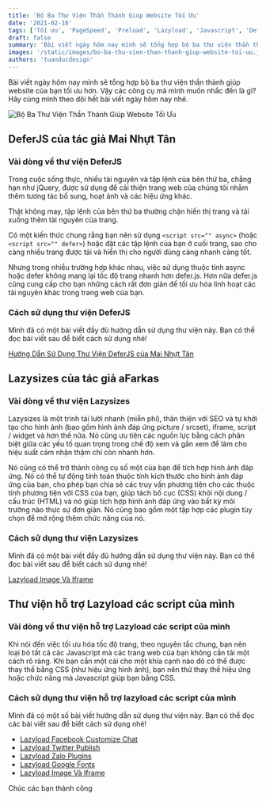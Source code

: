 ```yaml
---
title: 'Bộ Ba Thư Viện Thần Thánh Giúp Website Tối Ưu'
date: '2021-02-16'
tags: ['Tối ưu', 'PageSpeed', 'Preload', 'Lazyload', 'Javascript', 'DeferJS']
draft: false
summary: 'Bài viết ngày hôm nay mình sẽ tổng hợp bộ ba thư viện thần thánh giúp website của bạn tối ưu hơn.'
images: '/static/images/bo-ba-thu-vien-than-thanh-giup-website-toi-uu.jpg'
authors: 'tuanducdesign'
---
```


Bài viết ngày hôm nay mình sẽ tổng hợp bộ ba thư viện thần thành giúp website của bạn tối ưu hơn. Vậy các công cụ mà mình muốn nhắc đến là gì? Hãy cùng mình theo dõi hết bài viết ngày hôm nay nhé.

![Bộ Ba Thư Viện Thần Thánh Giúp Website Tối Ưu](/static/images/bo-ba-thu-vien-than-thanh-giup-website-toi-uu.jpg)

## DeferJS của tác giả Mai Nhựt Tân

### Vài dòng về thư viện DeferJS

Trong cuộc sống thực, nhiều tài nguyên và tập lệnh của bên thứ ba, chẳng hạn như jQuery, được sử dụng để cải thiện trang web của chúng tôi nhằm thêm tương tác bổ sung, hoạt ảnh và các hiệu ứng khác.

Thật không may, tập lệnh của bên thứ ba thường chặn hiển thị trang và tải xuống thêm tài nguyên của trang.

Có một kiến thức chung rằng bạn nên sử dụng `<script src="" async>` (hoặc `<script src="" defer>`) hoặc đặt các tập lệnh của bạn ở cuối trang, sao cho càng nhiều trang được tải và hiển thị cho người dùng càng nhanh càng tốt.

Nhưng trong nhiều trường hợp khác nhau, việc sử dụng thuộc tính async hoặc defer không mang lại tốc độ trang nhanh hơn defer.js. Hơn nữa defer.js cũng cung cấp cho bạn những cách rất đơn giản để tối ưu hóa linh hoạt các tài nguyên khác trong trang web của bạn.

### Cách sử dụng thư viện DeferJS

Mình đã có một bài viết đầy đủ hướng dẫn sử dụng thư viện này. Bạn có thể đọc bài viết sau để biết cách sử dụng nhé!

[Hướng Dẫn Sử Dụng Thư Viện DeferJS của Mai Nhựt Tân](/blog/huong-dan-su-dung-thu-vien-deferjs-cua-mai-nhut-tan)

## Lazysizes của tác giả aFarkas

### Vài dòng về thư viện Lazysizes

Lazysizes là một trình tải lười nhanh (miễn phí), thân thiện với SEO và tự khởi tạo cho hình ảnh (bao gồm hình ảnh đáp ứng picture / srcset), iframe, script / widget và hơn thế nữa. Nó cũng ưu tiên các nguồn lực bằng cách phân biệt giữa các yếu tố quan trọng trong chế độ xem và gần xem để làm cho hiệu suất cảm nhận thậm chí còn nhanh hơn.

Nó cũng có thể trở thành công cụ số một của bạn để tích hợp hình ảnh đáp ứng. Nó có thể tự động tính toán thuộc tính kích thước cho hình ảnh đáp ứng của bạn, cho phép bạn chia sẻ các truy vấn phương tiện cho các thuộc tính phương tiện với CSS của bạn, giúp tách bố cục (CSS) khỏi nội dung / cấu trúc (HTML) và nó giúp tích hợp hình ảnh đáp ứng vào bất kỳ môi trường nào thực sự đơn giản. Nó cũng bao gồm một tập hợp các plugin tùy chọn để mở rộng thêm chức năng của nó.

### Cách sử dụng thư viện Lazysizes

Mình đã có một bài viết đầy đủ hướng dẫn sử dụng thư viện này. Bạn có thể đọc bài viết sau để biết cách sử dụng nhé!

[Lazyload Image Và Iframe](/blog/lazyload-image-va-iframe)

## Thư viện hỗ trợ Lazyload các script của mình

### Vài dòng về thư viện hỗ trợ Lazyload các script của mình

Khi nói đến việc tối ưu hóa tốc độ trang, theo nguyên tắc chung, bạn nên loại bỏ tất cả các Javascript mà các trang web của bạn không cần tải một cách rõ ràng. Khi bạn cần một cái cho một khía cạnh nào đó có thể được thay thế bằng CSS (như hiệu ứng hình ảnh), bạn nên thử thay thế hiệu ứng hoặc chức năng mà Javascript giúp bạn bằng CSS.

### Cách sử dụng thư viện hỗ trợ lazyload các script của mình

Mình đã có một số bài viết hướng dẫn sử dụng thư viện này. Bạn có thể đọc các bài viết sau để biết cách sử dụng nhé!

- [Lazyload Facebook Customize Chat](/blog/lazyload-facebook-customize-chat)
- [Lazyload Twitter Publish](/blog/lazyload-twitter-publish)
- [Lazyload Zalo Plugins](/blog/lazyload-zalo-plugins)
- [Lazyload Google Fonts](/blog/lazyload-google-fonts)
- [Lazyload Image Và Iframe](/blog/lazyload-image-va-iframe)

Chúc các bạn thành công
